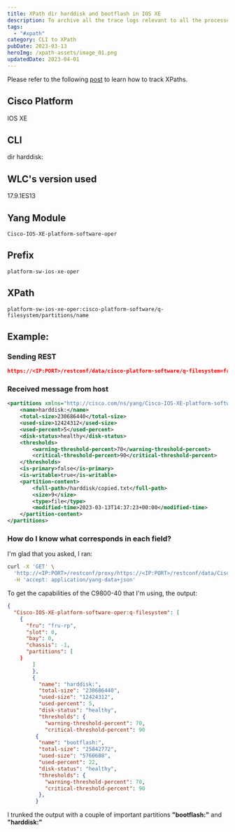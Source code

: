 ```yaml
---
title: XPath dir harddisk and bootflash in IOS XE
description: To archive all the trace logs relevant to all the processes running on a system since the last reload on the switches and to save this in the specified location.
tags:
  - "#xpath"
category: CLI to XPath
pubDate: 2023-03-13
heroImg: /xpath-assets/image_01.png
updatedDate: 2023-04-01
---
```



<Note>
Please refer to the following <a href="https://dar-fi.com/blog/ios-xe_tracking_xpaths" target="_blank">post</a> to learn how to track XPaths.
</Note>

## Cisco Platform

IOS XE

## CLI

dir harddisk:

## WLC's version used

17.9.1ES13

## Yang Module

```
Cisco-IOS-XE-platform-software-oper
```

## Prefix

```
platform-sw-ios-xe-oper
```

## XPath

```
platform-sw-ios-xe-oper:cisco-platform-software/q-filesystem/partitions/name
```

## Example:
### Sending REST

```json
https://<IP:PORT>/restconf/data/cisco-platform-software/q-filesystem=fru-rp,0,0,-1/partitions=harddisk:
```

### Received message from host

```xml
<partitions xmlns="http://cisco.com/ns/yang/Cisco-IOS-XE-platform-software-oper"  xmlns:platform-sw-ios-xe-oper="http://cisco.com/ns/yang/Cisco-IOS-XE-platform-software-oper">
    <name>harddisk:</name>
    <total-size>230686440</total-size>
    <used-size>12424312</used-size>
    <used-percent>5</used-percent>
    <disk-status>healthy</disk-status>
    <thresholds>
        <warning-threshold-percent>70</warning-threshold-percent>
        <critical-threshold-percent>90</critical-threshold-percent>
    </thresholds>
    <is-primary>false</is-primary>
    <is-writable>true</is-writable>
    <partition-content>
        <full-path>/harddisk/copied.txt</full-path>
        <size>9</size>
        <type>file</type>
        <modified-time>2023-03-13T14:37:23+00:00</modified-time>
    </partition-content>
</partitions>
```

### How do I know what corresponds in each field?

I'm glad that you asked, I ran:

```bash
curl -X 'GET' \
  'http://<IP:PORT>/restconf/proxy/https://<IP:PORT>/restconf/data/Cisco-IOS-XE-platform-software-oper:cisco-platform-software/q-filesystem' \
  -H 'accept: application/yang-data+json'
```

To get the capabilities of the C9800-40 that I'm using, the output:

```json
{
  "Cisco-IOS-XE-platform-software-oper:q-filesystem": [
    {
      "fru": "fru-rp",
      "slot": 0,
      "bay": 0,
      "chassis": -1,
      "partitions": [
	}
	    ]
        },
        {
          "name": "harddisk:",
          "total-size": "230686440",
          "used-size": "12424312",
          "used-percent": 5,
          "disk-status": "healthy",
          "thresholds": {
            "warning-threshold-percent": 70,
            "critical-threshold-percent": 90
		 {
          "name": "bootflash:",
          "total-size": "25842772",
          "used-size": "5760688",
          "used-percent": 22,
          "disk-status": "healthy",
          "thresholds": {
            "warning-threshold-percent": 70,
            "critical-threshold-percent": 90
          },
         }
```

I trunked the output with a couple of important partitions **"bootflash:"** and **"harddisk:"**